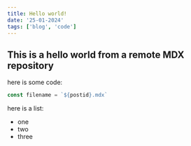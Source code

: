 ```yaml
---
title: Hello world!
date: '25-01-2024'
tags: ['blog', 'code']
---
```


## This is a hello world from a remote MDX repository

here is some code:
```js
const filename = `${postid}.mdx`
```

here is a list:
 - one
 - two
 - three
